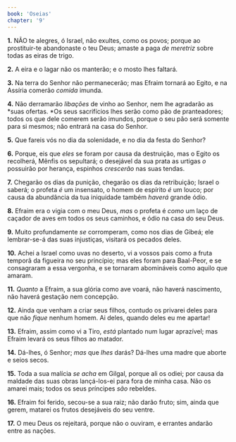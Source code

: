 ```yaml
---
book: 'Oseias'
chapter: '9'
---
```


**1.** NÃO te alegres, ó Israel, não exultes, como os povos; porque ao prostituir-te abandonaste o teu Deus; amaste a paga *de meretriz* sobre todas as eiras de trigo.

**2.** A eira e o lagar não os manterão; e o mosto lhes faltará.

**3.** Na terra do Senhor não permanecerão; mas Efraim tornará ao Egito, e na Assíria comerão *comida* imunda.

**4.** Não derramarão *libações* de vinho ao Senhor, nem lhe agradarão as *suas ofertas. *Os seus sacrifícios lhes serão como pão de pranteadores; todos os que dele comerem serão imundos, porque o seu pão será somente para si mesmos; não entrará na casa do Senhor.

**5.** Que fareis vós no dia da solenidade, e no dia da festa do Senhor?

**6.** Porque, eis que *eles* se foram por causa da destruição, mas o Egito os recolherá, Mênfis os sepultará; o desejável da sua prata as urtigas *o* possuirão por herança, espinhos *crescerão* nas suas tendas.

**7.** Chegarão os dias da punição, chegarão os dias da retribuição; Israel o saberá; o profeta *é* um insensato, o homem de espírito *é* um louco; por causa da abundância da tua iniquidade também *haverá* grande ódio.

**8.** Efraim era o vigia com o meu Deus, *mas* o profeta é *como* um laço de caçador de aves em todos os seus caminhos, e ódio na casa do seu Deus.

**9.** Muito profundamente *se* corromperam, como nos dias de Gibeá; ele lembrar-se-á das suas injustiças, visitará os pecados deles.

**10.** Achei a Israel como uvas no deserto, vi a vossos pais como a fruta temporã da figueira no seu princípio; mas eles foram para Baal-Peor, e se consagraram a essa vergonha, e se tornaram abomináveis como aquilo que amaram.

**11.** *Quanto* a Efraim, a sua glória como ave voará, não haverá nascimento, não haverá gestação nem concepção.

**12.** Ainda que venham a criar seus filhos, contudo os privarei deles para que não *fique* nenhum homem. Ai deles, quando deles eu me apartar!

**13.** Efraim, assim como vi a Tiro, *está* plantado num lugar aprazível; mas Efraim levará os seus filhos ao matador.

**14.** Dá-lhes, ó Senhor; *mas* que *lhes* darás? Dá-lhes uma madre que aborte e seios secos.

**15.** Toda a sua malícia *se acha* em Gilgal, porque ali os odiei; por causa da maldade das suas obras lançá-los-ei para fora de minha casa. Não os amarei mais; todos os seus príncipes *são* rebeldes.

**16.** Efraim foi ferido, secou-se a sua raiz; não darão fruto; sim, ainda que gerem, matarei os frutos desejáveis do seu ventre.

**17.** O meu Deus os rejeitará, porque não o ouviram, e errantes andarão entre as nações.